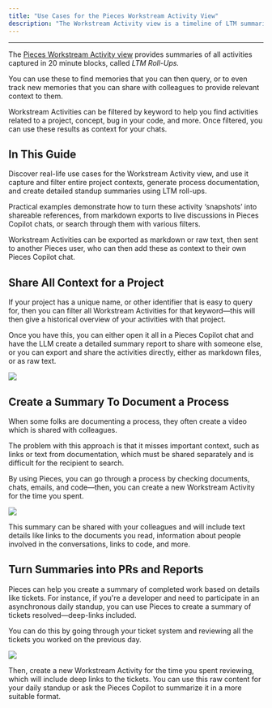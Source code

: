 ```yaml
---
title: "Use Cases for the Pieces Workstream Activity View"
description: "The Workstream Activity view is a timeline of LTM summaries that let you capture, filter, and share workflow memories or add them as context for Pieces Copilot chats."
---
```


---

The [Pieces Workstream Activity view](https://docs.pieces.app/products/quick-guides/ltm-prompting/workstream-activity) provides summaries of all activities captured in 20 minute blocks, called _LTM Roll-Ups._

You can use these to find memories that you can then query, or to even track new memories that you can share with colleagues to provide relevant context to them.

Workstream Activities can be filtered by keyword to help you find activities related to a project, concept, bug in your code, and more. Once filtered, you can use these results as context for your chats.

## In This Guide

Discover real-life use cases for the Workstream Activity view, and use it capture and filter entire project contexts, generate process documentation, and create detailed standup summaries using LTM roll-ups.

Practical examples demonstrate how to turn these activity ‘snapshots’ into shareable references, from markdown exports to live discussions in Pieces Copilot chats, or search through them with various filters.

<Tip>
  Workstream Activities can be exported as markdown or raw text, then sent to another Pieces user, who can then add these as context to their own Pieces Copilot chat.
</Tip>

## Share All Context for a Project

If your project has a unique name, or other identifier that is easy to query for, then you can filter all Workstream Activities for that keyword—this will then give a historical overview of your activities with that project.

Once you have this, you can either open it all in a Pieces Copilot chat and have the LLM create a detailed summary report to share with someone else, or you can export and share the activities directly, either as markdown files, or as raw text.

![](https://storage.googleapis.com/hashnode_product_documentation_assets/quick_guides/long_term_memory_prompting_guide/use_cases_for_the_pieces_workstream_activity_view/share_context_for_project.png)

## Create a Summary To Document a Process

When some folks are documenting a process, they often create a video which is shared with colleagues.

The problem with this approach is that it misses important context, such as links or text from documentation, which must be shared separately and is difficult for the recipient to search.

By using Pieces, you can go through a process by checking documents, chats, emails, and code—then, you can create a new Workstream Activity for the time you spent.

![](https://storage.googleapis.com/hashnode_product_documentation_assets/quick_guides/long_term_memory_prompting_guide/use_cases_for_the_pieces_workstream_activity_view/generating_summary_process.png)

This summary can be shared with your colleagues and will include text details like links to the documents you read, information about people involved in the conversations, links to code, and more.

## Turn Summaries into PRs and Reports

Pieces can help you create a summary of completed work based on details like tickets. For instance, if you're a developer and need to participate in an asynchronous daily standup, you can use Pieces to create a summary of tickets resolved—deep-links included.

You can do this by going through your ticket system and reviewing all the tickets you worked on the previous day.

![](https://storage.googleapis.com/hashnode_product_documentation_assets/quick_guides/long_term_memory_prompting_guide/use_cases_for_the_pieces_workstream_activity_view/all_github_issues_looked_at.png)

Then, create a new Workstream Activity for the time you spent reviewing, which will include deep links to the tickets. You can use this raw content for your daily standup or ask the Pieces Copilot to summarize it in a more suitable format.